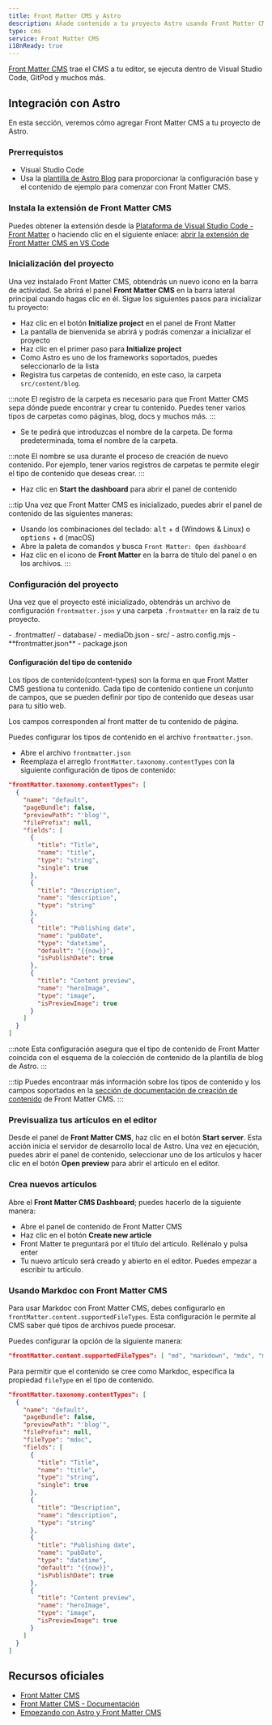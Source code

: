 ```yaml
---
title: Front Matter CMS y Astro
description: Añade contenido a tu proyecto Astro usando Front Matter CMS
type: cms
service: Front Matter CMS
i18nReady: true
---
```


[Front Matter CMS](https://frontmatter.codes/) trae el CMS a tu editor, se ejecuta dentro de Visual Studio Code, GitPod y muchos más.

## Integración con Astro

En esta sección, veremos cómo agregar Front Matter CMS a tu proyecto de Astro.
 
### Prerrequistos

- Visual Studio Code
- Usa la [plantilla de Astro Blog](https://github.com/withastro/astro/tree/main/examples/blog) para proporcionar la configuración base y el contenido de ejemplo para comenzar con Front Matter CMS.

### Instala la extensión de Front Matter CMS

Puedes obtener la extensión desde la [Plataforma de Visual Studio Code - Front Matter](https://marketplace.visualstudio.com/items?itemName=eliostruyf.vscode-front-matter) o haciendo clic en el siguiente enlace: [abrir la extensión de Front Matter CMS en VS Code](vscode:extension/eliostruyf.vscode-front-matter)

### Inicialización del proyecto

Una vez instalado Front Matter CMS, obtendrás un nuevo icono en la barra de actividad. Se abrirá el panel **Front Matter CMS** en la barra lateral principal cuando hagas clic en él. Sigue los siguientes pasos para inicializar tu proyecto:

- Haz clic en el botón **Initialize project** en el panel de Front Matter
- La pantalla de bienvenida se abrirá y podrás comenzar a inicializar el proyecto
- Haz clic en el primer paso para **Initialize project**
- Como Astro es uno de los frameworks soportados, puedes seleccionarlo de la lista
- Registra tus carpetas de contenido, en este caso, la carpeta `src/content/blog`.

:::note
El registro de la carpeta es necesario para que Front Matter CMS sepa dónde puede encontrar y crear tu contenido. Puedes tener varios tipos de carpetas como páginas, blog, docs y muchos más.
:::

- Se te pedirá que introduzcas el nombre de la carpeta. De forma predeterminada, toma el nombre de la carpeta.

:::note
El nombre se usa durante el proceso de creación de nuevo contenido. Por ejemplo, tener varios registros de carpetas te permite elegir el tipo de contenido que deseas crear.
:::

- Haz clic en **Start the dashboard** para abrir el panel de contenido

:::tip
Una vez que Front Matter CMS es inicializado, puedes abrir el panel de contenido de las siguientes maneras:

- Usando los combinaciones del teclado: <kbd>alt</kbd> + <kbd>d</kbd> (Windows & Linux) o <kbd>options</kbd> + <kbd>d</kbd> (macOS)
- Abre la paleta de comandos y busca `Front Matter: Open dashboard`
- Haz clic en el icono de **Front Matter** en la barra de título del panel o en los archivos.
:::

### Configuración del proyecto

Una vez que el proyecto esté inicializado, obtendrás un archivo de configuración `frontmatter.json` y una carpeta `.frontmatter` en la raíz de tu proyecto.

<FileTree title="Project Structure">
- .frontmatter/
  - database/
    - mediaDb.json
- src/
- astro.config.mjs
- **frontmatter.json**
- package.json
</FileTree>

#### Configuración del tipo de contenido

Los tipos de contenido(content-types) son la forma en que Front Matter CMS gestiona tu contenido. Cada tipo de contenido contiene un conjunto de campos, que se pueden definir por tipo de contenido que deseas usar para tu sitio web.

Los campos corresponden al front matter de tu contenido de página.

Puedes configurar los tipos de contenido en el archivo `frontmatter.json`.

- Abre el archivo `frontmatter.json`
- Reemplaza el arreglo `frontMatter.taxonomy.contentTypes` con la siguiente configuración de tipos de contenido:

```json title="frontmatter.json"
"frontMatter.taxonomy.contentTypes": [
  {
    "name": "default",
    "pageBundle": false,
    "previewPath": "'blog'",
    "filePrefix": null,
    "fields": [
      {
        "title": "Title",
        "name": "title",
        "type": "string",
        "single": true
      },
      {
        "title": "Description",
        "name": "description",
        "type": "string"
      },
      {
        "title": "Publishing date",
        "name": "pubDate",
        "type": "datetime",
        "default": "{{now}}",
        "isPublishDate": true
      },
      {
        "title": "Content preview",
        "name": "heroImage",
        "type": "image",
        "isPreviewImage": true
      }
    ]
  }
]
```

:::note
Esta configuración asegura que el tipo de contenido de Front Matter coincida con el esquema de la colección de contenido de la plantilla de blog de Astro.
:::

:::tip
Puedes encontraar más información sobre los tipos de contenido y los campos soportados en la [sección de documentación de creación de contenido](https://frontmatter.codes/docs/content-creation) de Front Matter CMS.
:::

### Previsualiza tus artículos en el editor

Desde el panel de **Front Matter CMS**, haz clic en el botón **Start server**. Esta acción inicia el servidor de desarrollo local de Astro. Una vez en ejecución, puedes abrir el panel de contenido, seleccionar uno de los artículos y hacer clic en el botón **Open preview** para abrir el artículo en el editor.

### Crea nuevos artículos

Abre el **Front Matter CMS Dashboard**; puedes hacerlo de la siguiente manera:

- Abre el panel de contenido de Front Matter CMS
- Haz clic en el botón **Create new article**
- Front Matter te preguntará por el título del artículo. Rellénalo y pulsa enter
- Tu nuevo artículo será creado y abierto en el editor. Puedes empezar a escribir tu artículo.

### Usando Markdoc con Front Matter CMS

Para usar Markdoc con Front Matter CMS, debes configurarlo en `frontMatter.content.supportedFileTypes`. Esta configuración le permite al CMS saber qué tipos de archivos puede procesar.

Puedes configurar la opción de la siguiente manera:

```json title="frontmatter.json"
"frontMatter.content.supportedFileTypes": [ "md", "markdown", "mdx", "mdoc" ]
```

Para permitir que el contenido se cree como Markdoc, especifica la propiedad `fileType` en el tipo de contenido.

```json title="frontmatter.json" ins={7}
"frontMatter.taxonomy.contentTypes": [
  {
    "name": "default",
    "pageBundle": false,
    "previewPath": "'blog'",
    "filePrefix": null,
    "fileType": "mdoc",
    "fields": [
      {
        "title": "Title",
        "name": "title",
        "type": "string",
        "single": true
      },
      {
        "title": "Description",
        "name": "description",
        "type": "string"
      },
      {
        "title": "Publishing date",
        "name": "pubDate",
        "type": "datetime",
        "default": "{{now}}",
        "isPublishDate": true
      },
      {
        "title": "Content preview",
        "name": "heroImage",
        "type": "image",
        "isPreviewImage": true
      }
    ]
  }
]
```

## Recursos oficiales

- [Front Matter CMS](https://frontmatter.codes/)
- [Front Matter CMS - Documentación](https://frontmatter.codes/docs/)
- [Empezando con Astro y Front Matter CMS](https://youtu.be/xb6pZiier_E)
